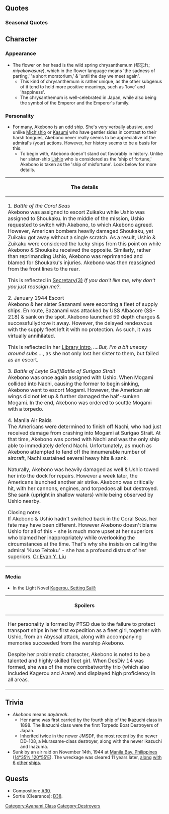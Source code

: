 {{ShipPageHeader}}

==Quotes==
{{ShipQuotes
|Introduction = 特型駆逐艦「曙」よ。って、こっち見んな！このクソ提督！
|Introduction/En = Special-type destroyer, 'Akebono'. Hey! Don't look at me, you shitty Admiral!

|Library = 特型駆逐艦１８番艦、綾波型の８番艦、曙よ。<br>お相撲さんではないわ。覚えておいて。<br>初の空母戦、珊瑚海海戦にも参加したわ！<br>けど、何気に潜水艦は苦手かな･･･。
|Library/En = Special-type destroyer number 18, 8th of the Ayanami-class, Akebono.<br>I'm not a sumo wrestler. Remember that.<br>I participated in the first naval air battle, the Coral Sea!<br>But, I'm a bit uneasy around subs...
|Library/Note = Akebono is also the name of [[wikipedia:Akebono Tarō|a famous 90s sumo wrestler]].

|Secretary 1 = なんで触るの？うざいなぁ
|Secretary 1/En = Why are you touching me? So annoying.

|Secretary 2 = なに？何か用？
|Secretary 2/En = What? What is it?

|Secretary 2/Kai = 何で触るの？　ありえないから。
|Secretary 2/Kai/En = Why are you touching me? You don't stand a chance.

|Secretary 3 = 気に入らないなら外せば？
|Secretary 3/En = If you don't like me, why don't you remove me from the fleet?

|Secretary 3/Kai = 気に入らないなら、外せば？　……べ、別に構わないし
|Secretary 3/Kai/En = If you don't like me, why don't you remove me from the fleet? ... It's not like it b-bothers me.

|Idle/Kai = ほんと、一人だと清々するわ。私は一人の方が好きなんだから。……うん
|Idle/Kai/En = Really, being alone makes me feel relieved. I like being alone better... Yep.

|Secretary Married = ホント、冗談じゃないわ。
|Secretary Married/En = Seriously, this is no joke.

|Secretary Married/Kai = どんだけ、言えばわかるのよ！あたしはクソ提督が大っ嫌いなの！！……なんで信じないの？
|Secretary Married/Kai/En = How many times, do I have to say before you understand!? What I hate the most is the shitty Admiral!! ...Why won't you believe what I said?

|Wedding = あたしをこんな所に呼び出すなんて、ずいぶんと偉くなったものね糞提督…っていうか、どうして告白してるの！？ドMなの！？
|Wedding/En = To call me out to such a place, you think you're so great, don't you, you shitty Admiral... I mean, what's with you confessing to me! Are you a masochist!?

|Looking At Scores = ほら、電文よ。読めば？
|Looking At Scores/En = Hey, a telegram. Gonna read it?

|Looking At Scores/Kai = ほら、情報分析よ。読むなら読めば？
|Looking At Scores/Kai/En = Here, it's the information analysis. Why don't you read it if you want to?

|Joining A Fleet = 曙、出撃します
|Joining A Fleet/En = Akebono, sortieing.

|Equipment 1 = こんだけ？たいしたこと無いわね
|Equipment 1/En = Just this? Don't expect any thanks.

|Equipment 1/Kai = こんだけ？　……まぁ、使うけどさ
|Equipment 1/Kai/En = Just this? Well, guess I'll use it...

|Equipment 2 = か･･･改装とか言って私の裸が見たいだけなんでしょ！？このクソ提督！
|Equipment 2/En = Using upgrade as an excuse, you really just want to see my naked body, don't you, you shitty Admiral!

|Equipment 3 = ほんと冗談じゃないわ
|Equipment 3/En = This is no joke!

|Supply = こんだけぇ？大したこと無いわね。
|Supply/En = Just this? It's nothing great.

|Supply/Kai = 必要よね、お礼は言わないけど...悪くないけど
|Supply/Kai/En = This is a necessity, but I won't thank you for it...it's not bad though.

|Docking Minor = し、仕方ないわね。
|Docking Minor/En = I-It can't be helped....

|Docking Major = あたしが修理なんて…ったく、ありえないわ！
|Docking Major/En = For me to get repaired.... I can't believe it.

|Docking Complete = 修理、終わったって。
|Docking Complete/En = Repair, ended.

|Construction = 新しい艦よ！
|Construction/En = There's a new ship!

|Returning From Sortie = 艦隊が戻ってきたって、ふん！
|Returning From Sortie/En = The fleet's back, sheesh.

|Starting A Sortie = 出撃よ、蹴散らしてやるわ
|Starting A Sortie/En = I'm off, time to kick some heads!

|Starting A Sortie/Kai = 曙、出撃よ、蹴散らしてやるわ
|Starting A Sortie/Kai/En = Akebono taking off, time to kick some heads!

|Battle Start = 敵？ふふん、そう来なくっちゃね
|Battle Start/En = Enemy? Hehehh, let them come!

|Battle Start/Kai = 敵よ、クソ提督！　……あたしが、何とかするけど！
|Battle Start/Kai/En = It's the enemy, shitty Admiral. I... will do something about it!

|Attack = いっけぇ！
|Attack/En = Gooo!

|Night Battle = 次から次へとうっざいわね
|Night Battle/En = One after another, how annoying!

|Night Battle/Kai = 次から次へと…、こっち来んな！
|Night Battle/Kai/En = One after another, stay away!

|Night Attack = 弱すぎよ
|Night Attack/En = Too weak.

|MVP = 大勝利よ！あたしに十分感謝しなさい、このクソ提督♪
|MVP/En = Major victory! Be thankful, you shitty Admiral♪

|Minor Damage 1 = ぅあっ。
|Minor Damage 1/En = Aaah!

|Minor Damage 2 = 何なのよ！
|Minor Damage 2/En = What's your problem?!

|Major Damage = た、たかが主砲と魚雷管と機関部がやられただけなんだから…って、え、えぇー！
|Major Damage/En = I-it's just my cannons and torpedoes and engine room that are busted... wha, eh? Eeeeh!?
|Major Damage/Note = Pretty much all the important parts of a DD are busted (except for the steering system). These are exactly what were gravely damaged before Akebono sank.

|Sunk = 海の底にはなにがあるのかな…
|Sunk/En = What lies at the bottom of the sea...?
|Sunk/Note = Akebono was sunk in shallow waters, never given the chance to see the bottom of the ocean.
}}

===Seasonal Quotes===
{{Shipquoteseasonal
|Christmas2014 = クリスマス…？ 別にあたしには関係ないけど。 …まぁ、ケーキは、食べるけど…ね？
|Christmas2014_EN = Christmas? That has nothing to do with me, though. ...But well, I'll still have some cake... alright?
|Christmas2014_Clip = {{Audio|file=Akebono_christmas2014.ogg}}
|Christmas2014_Note = Same as [[Seasonal/Christmas_2015|Christmas 2015]]

|NewYear2015 = クソ提督！あけおめことよろ！なによっ、新年ぐらいシャキっとしてよ！
|NewYear2015_EN = Shitty Admiral! Happy New Year and best regards! What? At least do the New Year's greeting properly!
|NewYear2015_Clip = {{Audio|file=Akebono_2015newyear.ogg}}
|NewYear2015_Note = Same as [[Seasonal/New_Year_2016|New Year 2016]]

|Valentine2015 = は？チョコレート？クソ提督、何言ってんの？　……一応用意したけど、さっさと取ってってよね！　っほら！
|Valentine2015_EN = Haa? Chocolate? The hell are you talking about, you shitty Admiral? ...Well I do have some though. Hurry up and take it! Here!
|Valentine2015_Note = 
|Valentine2015_Clip = {{Audio|file=Akebono Valentine 2015.ogg}}

|EarlySummer2015 = 暑くなってきたから、確かにこの格好はすごしやすいけど…く、クソ提督！こっち見んな！
|EarlySummer2015_EN = It's gotten hot, so it is true that this outfit is a bit comfy but... D-Don't look this way, you shitty Admiral!
|EarlySummer2015_Clip = {{Audio|file=Akebono_Early_Summer_2015.ogg}}
|EarlySummer2015_Note =

|EarlySummer2015_2 = だから、ジロジロ見るなって！このクソ提督！
|EarlySummer2015_2_EN = ''Like I said'', don't stare you shitty Admiral!
|EarlySummer2015_2_Clip = {{Audio|file=Akebono_Early_Summer_2015_Secretary_2.ogg}}
|EarlySummer2015_2_Note = ''As Secretary (2)''

|EarlySummer2015_3 = 触ったらマジ怒るから、あり得ないから！
|EarlySummer2015_3_EN = I'll seriously get angry if you touch me! Un-''frickin''-believable!
|EarlySummer2015_3_Clip = {{Audio|file=Akebono_Early_Summer_2015_Secretary_3.ogg}}
|EarlySummer2015_3_Note = ''As Secretary (3)''

|EarlySummer2015_4 = の、覗くな！このクソ提督！も、もう！
|EarlySummer2015_4_EN = D-Don't peek! You shitty Admiral! G-Geez!
|EarlySummer2015_4_Clip = {{Audio|file=Akebono_Early_Summer_2015_Docking_Major.ogg}}
|EarlySummer2015_4_Note = ''(Docking ≥ moderate damage)''

|MidSummer2015 = 夏本番か。潮、アンタ、少しダイエットした方がいいわ。アタシ？アタシはべっつに。
|MidSummer2015_EN = Mid-summer, huh. Ushio, you should probably lose a little weight. Me? I'm fine.
|MidSummer2015_Clip = {{Audio|file=Akebono_Mid-Summer_2015_Secretary_1.ogg}}
|MidSummer2015_Note =

|Fall2015 = え？何してるかって？読書よ読書。秋でしょ？クソ提督も少しは字の本を読みなさいよ。
|Fall2015_EN = Huh? What I'm doing? I'm reading, duh. It's autumn, so why don't you go read something with words for once, you shitty Admiral?
|Fall2015_Clip = {{Audio|file=Akebono_Autumn_2015.ogg}}
|Fall2015_Note = She knows the admiral only reads manga and magazines.

|EndofYear2015 = あーもう忙しい！年末の大掃除。あ、クソ提督、そこどいて。掃除の邪魔、じゃぁ～ま！
|EndofYear2015_EN = Aah, so busy with the New Year cleaning! Oh, Shitty Admiral, move from there. You are in the way! Move!
|EndofYear2015_Clip = {{Audio|file=Akebono_End_of_Year_2015.ogg}}
|EndofYear2015_Note = 

|Setsubun2016 = クソ提督、節分よ！何よ、この豆食べたり、投げたりすればいいの？楽勝じゃない！
|Setsubun2016_EN = Shitty Admiral, it's Setsubun! So, all I have to do is throwing beans at you and eat them? Piece of cake!
|Setsubun2016_Clip = {{Audio|file=Akebono_Setsubun_2016.ogg}}
|Setsubun2016_Note = 

|Valentine2016 = はぁ？チョコレートぉ？このクソ提督、何両目開けて夢見てんの！？・・・用意してるけど、ほら
|Valentine2016_EN = Huh? Chocolate? You shitty Admiral, are you dreaming with your eyes wide open!? ...I did prepare some though. Here you go.	
|Valentine2016_Clip = {{Audio|file=Akebono Valentine 2016.ogg}}
|Valentine2016_Note = 

|WhiteDay2016 = ふーん。チョコレートのお返し、くれるんだ。クソ提督のくせに生意気。はむ...やだ、美味しい。フンだ。
|WhiteDay2016_EN = Hmmm. Return for the chocolate, is it? What a cheeky shitty admiral. Munch. No way, it's delicious. H-hmph.
|WhiteDay2016_Clip = {{Audio|file=Akebono White Day 2016.ogg}}
|WhiteDay2016_Note =

|Spring2016 = 春か、七駆のみんなでお花見も悪くないね。えっ！？潮、クソ提督も呼ぶの？・・・そ、そう・・・うん
|Spring2016_EN = It's spring huh, it wouldn't be bad if all of us from the 7th destroyer squadron go flower viewing. Eh!? Ushio, you are also inviting the Shitty Admiral? Is that so...okay.
|Spring2016_Clip = {{Audio|file=Akebono_Spring_2016.ogg}}
|Spring2016_Note = 

|ThirdAnniversary2016 = クソ提督。あたしたち、三周年だって！まあ、一応嬉しいこと……かな。クソ提督！	
|ThirdAnniversary2016_EN = Shitty admiral. I heard that it's our third anniversary! Well, I guess I am happy... for now. Shitty admiral!	
|ThirdAnniversary2016_Clip = {{Audio|file=Akebono_Third_Anniversary.ogg}}
|ThirdAnniversary2016_Note = 

|RainySeason2016 = はー？雨除けのてるてる坊主？いいよ、そんなの。漣、手先、器用ね。やってみようかな。
|RainySeason2016_EN = Huh? A teru-teru bouzu to ward away the rain? I'll pass on doing that. Sazanami, you're really dexterous with your hands. Maybe I should try.
|RainySeason2016_Clip = {{Audio|file=Akebono Rainy Season 2016.ogg}}
|RainySeason2016_Note = 
}}

==Character==

===Appearance===
* The flower on her head is the wild spring chrysanthemum (都忘れ; ''miyakowasure''), which in the flower language means 'the sadness of parting,' 'a short moratorium,' & 'until the day we meet again'.
** This kind of chrysanthemum is rather unique, as the other subgenus of it tend to hold more positive meanings, such as 'love' and 'happiness'.
**  The chrysanthemum is well-celebrated in Japan, while also being the symbol of the Emperor and the Emperor's family.

{{clear}}

===Personality===
* For many, Akebono is an odd ship. She's very verbally abusive, and unlike [[Michishio]] or [[Kasumi]] who have gentler sides in contrast to their harsh tongues, Akebono never really seems to be appreciative of the admiral's (your) actions. However, her history seems to be a basis for this.
** To begin with, Akebono doesn't stand out favorably in history. Unlike her sister-ship [[Ushio]] who is considered as the 'ship of fortune,' Akebono is taken as the 'ship of misfortune'. Look below for more details.

{| class="mw-collapsible mw-collapsed wikitable"
|-
! colspan="1" |The details
|-
|1. ''Battle of the Coral Seas''<br />
Akebono was assigned to escort Zuikaku while Ushio was assigned to Shoukaku. In the middle of the mission, Ushio requested to switch with Akebono, to which Akebono agreed. However, American bombers heavily damaged Shoukaku, yet Zuikaku got away without a single scratch. As a result, Ushio & Zuikaku were considered the lucky ships from this point on while Akebono & Shoukaku received the opposite. Similarly, rather than reprimanding Ushio, Akebono was reprimanded and blamed for Shoukaku's injuries. Akebono was then reassigned from the front lines to the rear.

This is reflected in [[#Quotes|Secretary(3)]] ''If you don't like me, why don't you just reassign me?''.


2. January 1944 Escort<br />
Akebono & her sister Sazanami were escorting a fleet of supply ships. En route, Sazanami was attacked by USS Albacore (SS-218) & sank on the spot. Akebono launched 59 depth charges & successfullydrove it away. However, the delayed rendezvous with the supply fleet left it with no protection. As such, it was virtually annihilated.

This is reflected in her [[#Quotes|Library Intro]], ''....But, I'm a bit uneasy around subs....'', as she not only lost her sister to them, but failed as an escort.


3. ''Battle of Leyte Gulf''/''Battle of Surigao Strait''<br />
Akebono was once again assigned with Ushio. When Mogami collided into Nachi, causing the former to begin sinking, Akebono went to escort Mogami. However, the American air wings did not let up & further damaged the half-sunken Mogami. In the end, Akebono was ordered to scuttle Mogami with a torpedo.


4. Manila Air Raids<br />
The Americans were determined to finish off Nachi, who had just received damage from crashing into Mogami at Surigao Strait. At that time, Akebono was ported with Nachi and was the only ship able to immediately defend Nachi. Unfortunately, as much as Akebono attempted to fend off the innumerable number of aircraft, Nachi sustained several heavy hits & sank.

Naturally, Akebono was heavily damaged as well & Ushio towed her into the dock for repairs. However a week later, the Americans launched another air strike. Akebono was critically hit, with her cannons, engines, and torpedoes all but destroyed. She sank (upright in shallow waters) while being observed by Ushio nearby.


Closing notes<br />
If Akebono & Ushio hadn't switched back in the Coral Seas, her fate may have been different. However Akebono doesn't blame Ushio for all of this - she is much more upset at her superiors who blamed her inappropriately while overlooking the circumstances at the time. That's why she insists on calling the admiral 'Kuso Teitoku' - she has a profound distrust of her superiors. [http://kancolle.wikia.com/wiki/Talk:Akebono/@comment-115.78.207.125-20150123091301?permalink=163472#comm-163472 Cr Evan Y. Liu]
|}

===Media===
* In the Light Novel [[Merchandise/Light Novels|Kagerou, Setting Sail!:]]
{| class="mw-collapsible mw-collapsed wikitable"
|-
! colspan="1" |Spoilers
|-
|
Her personality is formed by PTSD due to the failure to protect transport ships in her first expedition as a fleet girl, together with Ushio, from an Abyssal attack, along with accompanying memories succeeded from the warship Akebono.

Despite her problematic character, Akebono is noted to be a talented and highly skilled fleet girl. When DesDiv 14 was formed, she was of the more combatworthy trio (which also included Kagerou and Arare) and displayed high proficiency in all areas. 
|}

==Trivia==
* ''Akebono'' means ''daybreak''.
** Her name was first carried by the fourth ship of the Ikazuchi class in 1898. The Ikazuchi class were the first Torpedo Boat Destroyers of Japan.
** Inherited twice in the newer JMSDF, the most recent by the newer DD-108, a Murasame-class destroyer, along with the newer Ikazuchi and Inazuma.
* Sunk by an air raid on November 14th, 1944 at [[wikipedia:Manila_Bay|Manila Bay, Philippines]] ([http://tools.wmflabs.org/geohack/geohack.php?pagename=Japanese_destroyer_Akebono&params=14_35_N_120_55_E_ 14°35′N 120°55′E]). The wreckage was cleared 11 years later, [[Kiso|along]] [[Satsuki|with]] [[Hatsuharu|6]] [[Akishimo|oth]][[Okinami|er]] [[Nachi|ships]].

==Quests==
* Composition: [[Quests#A30|A30]].
* Sortie (Clearance): [[Quests#B38|B38]].

{{ShipPageFooter}}
[[Category:Ayanami Class]]
[[Category:Destroyers]]